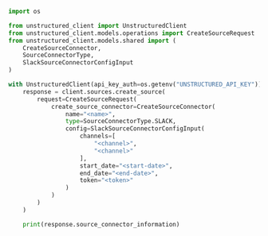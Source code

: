```python Python SDK
import os

from unstructured_client import UnstructuredClient
from unstructured_client.models.operations import CreateSourceRequest
from unstructured_client.models.shared import (
    CreateSourceConnector,
    SourceConnectorType,
    SlackSourceConnectorConfigInput
)

with UnstructuredClient(api_key_auth=os.getenv("UNSTRUCTURED_API_KEY")) as client:
    response = client.sources.create_source(
        request=CreateSourceRequest(
            create_source_connector=CreateSourceConnector(
                name="<name>",
                type=SourceConnectorType.SLACK,
                config=SlackSourceConnectorConfigInput(
                    channels=[
                        "<channel>",
                        "<channel>"
                    ],
                    start_date="<start-date>",
                    end_date="<end-date>",
                    token="<token>"
                )
            )
        )
    )

    print(response.source_connector_information)
```